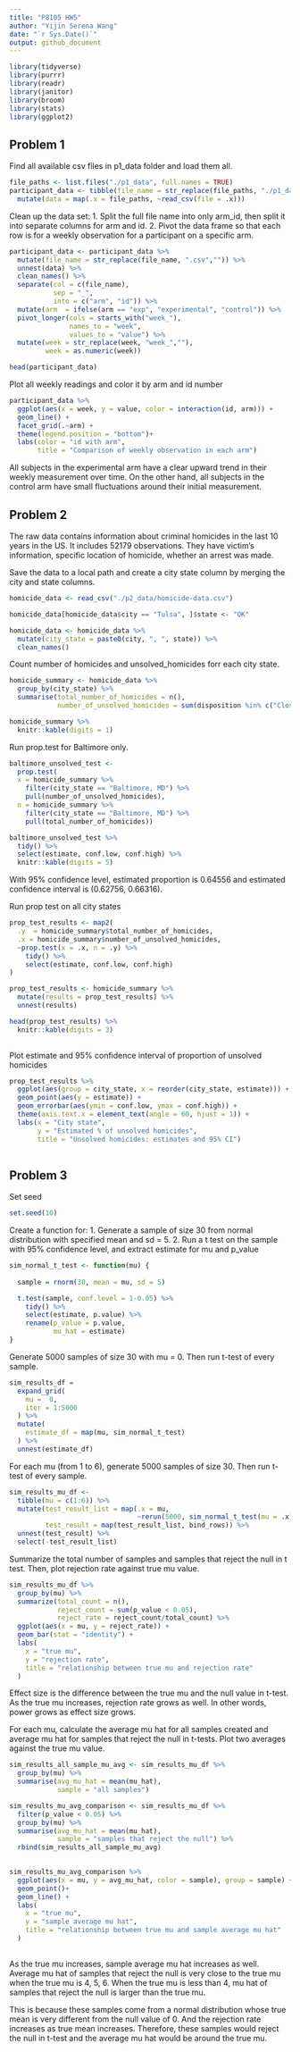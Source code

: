 ```yaml
---
title: "P8105 HW5"
author: "Yijin Serena Wang"
date: "`r Sys.Date()`"
output: github_document
---
```


```r
library(tidyverse)
library(purrr)
library(readr)
library(janitor)
library(broom)
library(stats)
library(ggplot2)
```


## Problem 1

Find all available csv files in p1_data folder and load them all. 
```r
file_paths <- list.files("./p1_data", full.names = TRUE)
participant_data <- tibble(file_name = str_replace(file_paths, "./p1_data/","")) %>%
  mutate(data = map(.x = file_paths, ~read_csv(file = .x)))
```
Clean up the data set:
1. Split the full file name into only arm_id, then split it into separate columns for arm and id.
2. Pivot the data frame so that each row is for a weekly observation for a participant on a specific arm.
```r
participant_data <- participant_data %>%
  mutate(file_name = str_replace(file_name, ".csv","")) %>%
  unnest(data) %>%
  clean_names() %>%
  separate(col = c(file_name),
           sep = "_",
           into = c("arm", "id")) %>%
  mutate(arm  = ifelse(arm == "exp", "experimental", "control")) %>%
  pivot_longer(cols = starts_with("week_"),
               names_to = "week",
               values_to = "value") %>%
  mutate(week = str_replace(week, "week_",""),
         week = as.numeric(week))
```

```r
head(participant_data)
```

Plot all weekly readings and color it by arm and id number
```r
participant_data %>%
  ggplot(aes(x = week, y = value, color = interaction(id, arm))) +
  geom_line() +
  facet_grid(.~arm) +
  theme(legend.position = "bottom")+
  labs(color = "id with arm",
       title = "Comparison of weekly observation in each arm")

```

All subjects in the experimental arm have a clear upward trend in their weekly measurement over time. On the other hand, all subjects in the control arm have small fluctuations around their initial measurement.

## Problem 2

The raw data contains information about criminal homicides in the last 10 years in the US. It includes 52179 observations. They have victim's information, specific location of homicide, whether an arrest was made.

Save the data to a local path and create a city state column by merging the city and state columns.
```r
homicide_data <- read_csv("./p2_data/homicide-data.csv") 

homicide_data[homicide_data$city == "Tulsa", ]$state <- "OK"

homicide_data <- homicide_data %>%
  mutate(city_state = paste0(city, ", ", state)) %>%
  clean_names() 
```
Count number of homicides and unsolved_homicides forr each city state.
```r
homicide_summary <- homicide_data %>%
  group_by(city_state) %>%
  summarise(total_number_of_homicides = n(),
            number_of_unsolved_homicides = sum(disposition %in% c("Closed without arrest", "Open/No arrest"))) 

homicide_summary %>%
  knitr::kable(digits = 1)
```
Run prop.test for Baltimore only.
```r
baltimore_unsolved_test <- 
  prop.test(
  x = homicide_summary %>% 
    filter(city_state == "Baltimore, MD") %>%
    pull(number_of_unsolved_homicides),
  n = homicide_summary %>% 
    filter(city_state == "Baltimore, MD") %>%
    pull(total_number_of_homicides))

baltimore_unsolved_test %>% 
  tidy() %>%
  select(estimate, conf.low, conf.high) %>%
  knitr::kable(digits = 5)
```
With 95% confidence level, estimated proportion is 0.64556 and estimated confidence interval is (0.62756, 0.66316).

Run prop test on all city states
```r
prop_test_results <- map2(
  .y  = homicide_summary$total_number_of_homicides,
  .x = homicide_summary$number_of_unsolved_homicides,
  ~prop.test(x = .x, n = .y) %>% 
    tidy() %>% 
    select(estimate, conf.low, conf.high)
)

prop_test_results <- homicide_summary %>%
  mutate(results = prop_test_results) %>%
  unnest(results) 
```


```r
head(prop_test_results) %>%
  knitr::kable(digits = 3)
  
```
Plot estimate and 95% confidence interval of proportion of unsolved homicides
```r
prop_test_results %>%
  ggplot(aes(group = city_state, x = reorder(city_state, estimate))) + 
  geom_point(aes(y = estimate)) +
  geom_errorbar(aes(ymin = conf.low, ymax = conf.high)) +
  theme(axis.text.x = element_text(angle = 60, hjust = 1)) +
  labs(x = "City state", 
       y = "Estimated % of unsolved homicides",
       title = "Unsolved homicides: estimates and 95% CI")
  
```


## Problem 3

Set seed
```r
set.seed(10)
```

Create a function for:
1. Generate a sample of size 30 from normal distribution with specified mean and sd = 5.
2. Run a t test on the sample with 95% confidence level, and extract estimate for mu and p_value
```r
sim_normal_t_test <- function(mu) {
  
  sample = rnorm(30, mean = mu, sd = 5)

  t.test(sample, conf.level = 1-0.05) %>%
    tidy() %>%
    select(estimate, p.value) %>%
    rename(p_value = p.value,
           mu_hat = estimate)
}
```

Generate 5000 samples of size 30 with mu = 0. Then run t-test of every sample.
```r
sim_results_df = 
  expand_grid(
    mu =  0,
    iter = 1:5000
  ) %>% 
  mutate(
    estimate_df = map(mu, sim_normal_t_test)
  ) %>% 
  unnest(estimate_df)
```
For each mu (from 1 to 6), generate 5000 samples of size 30. Then run t-test of every sample.

```r
sim_results_mu_df <- 
  tibble(mu = c(1:6)) %>%
  mutate(test_result_list = map(.x = mu, 
                                ~rerun(5000, sim_normal_t_test(mu = .x))),
         test_result = map(test_result_list, bind_rows)) %>%
  unnest(test_result) %>%
  select(-test_result_list)
```


Summarize the total number of samples and samples that reject the null in t test. Then, plot rejection rate against true mu value.
```r
sim_results_mu_df %>%
  group_by(mu) %>%
  summarize(total_count = n(),
            reject_count = sum(p_value < 0.05),
            reject_rate = reject_count/total_count) %>%
  ggplot(aes(x = mu, y = reject_rate)) +
  geom_bar(stat = "identity") +
  labs(
    x = "true mu",
    y = "rejection rate",
    title = "relationship between true mu and rejection rate"
  )

```

Effect size is the difference between the true mu and the null value in t-test. As the true mu increases, rejection rate grows as well. In other words, power grows as effect size grows.

For each mu, calculate the average mu hat for all samples created and average mu hat for samples that reject the null in t-tests. Plot two averages against the true mu value. 
```r
sim_results_all_sample_mu_avg <- sim_results_mu_df %>%
  group_by(mu) %>%
  summarise(avg_mu_hat = mean(mu_hat),
            sample = "all samples") 

sim_results_mu_avg_comparison <- sim_results_mu_df %>%
  filter(p_value < 0.05) %>%
  group_by(mu) %>%
  summarise(avg_mu_hat = mean(mu_hat),
            sample = "samples that reject the null") %>%
  rbind(sim_results_all_sample_mu_avg)
  

sim_results_mu_avg_comparison %>%
  ggplot(aes(x = mu, y = avg_mu_hat, color = sample), group = sample) +
  geom_point()+
  geom_line() +
  labs(
    x = "true mu",
    y = "sample average mu hat",
    title = "relationship between true mu and sample average mu hat"
  )
  

```

As the true mu increases, sample average mu hat increases as well. Average mu hat of samples that reject the null is very close to the true mu when the true mu is 4, 5, 6. When the true mu is less than 4, mu hat of samples that reject the null is larger than the true mu. 

This is because these samples come from a normal distribution whose true mean is very different from the null value of 0. And the rejection rate increases as true mean increases. Therefore, these samples would reject the null in t-test and the average mu hat would be around the true mu. 
